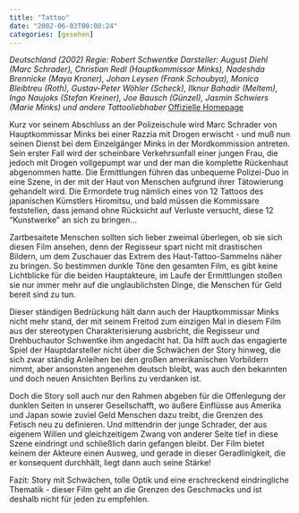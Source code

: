 ```yaml
---
title: "Tattoo"
date: "2002-06-03T00:00:24"
categories: [gesehen]
---
```


*Deutschland (2002)
Regie: Robert Schwentke
Darsteller: August Diehl (Marc Schrader), Christian Redl (Hauptkommissar Minks), Nadeshda Brennicke (Maya Kroner), Johan Leysen (Frank Schoubya), Monica Bleibtreu (Roth), Gustav-Peter Wöhler (Scheck), Ilknur Bahadir (Meltem), Ingo Naujoks (Stefan Kreiner), Joe Bausch (Günzel), Jasmin Schwiers (Marie Minks) und andere Tattooliebhaber*
[Offizielle Homepage](http://www.tattoo-derfilm.de/)

Kurz vor seinem Abschluss an der Polizeischule wird Marc Schrader von Hauptkommissar Minks bei einer Razzia mit Drogen erwischt - und muß nun seinen Dienst bei dem Einzelgänger Minks in der Mordkommission antreten. Sein erster Fall wird der scheinbare Verkehrsunfall einer jungen Frau, die jedoch mit Drogen vollgepumpt war und der man die komplette Rückenhaut abgenommen hatte. Die Ermittlungen führen das unbequeme Polizei-Duo in eine Szene, in der mit der Haut von Menschen aufgrund ihrer Tätowierung gehandelt wird. Die Ermordete trug nämlich eines von 12 Tattoos des japanischen Kümstlers Hiromitsu, und bald müssen die Kommissare feststellen, dass jemand ohne Rücksicht auf Verluste versucht, diese 12 "Kunstwerke" an sich zu bringen...

Zartbesaitete Menschen sollten sich lieber zweimal überlegen, ob sie sich diesen Film ansehen, denn der Regisseur spart nicht mit drastischen Bildern, um dem Zuschauer das Extrem des Haut-Tattoo-Sammelns näher zu bringen. So bestimmen dunkle Töne den gesamten Film, es gibt keine Lichtblicke für die beiden Hauptakteure, im Laufe der Ermittlungen stoßen sie nur immer mehr auf die unglaublichsten Dinge, die Menschen für Geld bereit sind zu tun.

Dieser ständigen Bedrückung hält dann auch der Hauptkommissar Minks nicht mehr stand, der mit seinem Freitod zum einzigen Mal in diesem Film aus der stereotypen Charakterisierung ausbricht, die Regisseur und Drehbuchautor Schwentke ihm angedacht hat. Da hilft auch das engagierte Spiel der Hauptdarsteller nicht über die Schwächen der Story hinweg, die sich zwar ständig Anleihen bei den großen amerikanischen Vorbildern nimmt, aber ansonsten angenehm deutsch bleibt, was auch den bekannten und doch neuen Ansichten Berlins zu verdanken ist.

Doch die Story soll auch nur den Rahmen abgeben für die Offenlegung der dunklen Seiten in unserer Gesellschafft, wo äußere Einflüsse aus Amerika und Japan sowie zuviel Geld Menschen dazu treibt, die Grenzen des Fetisch neu zu definieren. Und mittendrin der junge Schrader, der aus eigenem Willen und gleichzeitigem Zwang von anderer Seite tief in diese Szene eindringt und schließlich darin gefangen bleibt. Der Film bietet keinem der Akteure einen Ausweg, und gerade in dieser Geradlinigkeit, die er konsequent durchhält, liegt dann auch seine Stärke!

Fazit: Story mit Schwächen, tolle Optik und eine erschreckend eindringliche Thematik - dieser Film geht an die Grenzen des Geschmacks und ist deshalb nicht für jeden zu empfehlen.
